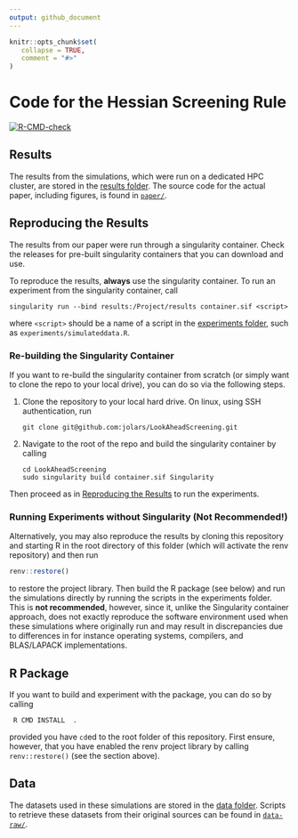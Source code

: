 ```yaml
---
output: github_document
---
```


<!-- README.md is generated from README.Rmd. Please edit that file -->

```r
knitr::opts_chunk$set(
   collapse = TRUE,
   comment = "#>"
)
```

# Code for the Hessian Screening Rule

<!-- badges: start -->
[![R-CMD-check](https://github.com/jolars/LookAheadScreening/workflows/R-CMD-check/badge.svg)](https://github.com/jolars/HessianScreening/actions)
<!-- badges: end -->

## Results

The results from the simulations, which were run
on a dedicated HPC cluster, are stored in the [results folder](results/).
The source code for the actual paper, including figures,
is found in [`paper/`](paper/).

## Reproducing the Results

The results from our paper were run through a singularity container. Check
the releases for pre-built singularity containers that you can download and use.

To reproduce the results, **always** use the
singularity container. To run an experiment from the
singularity container, call

```shell
singularity run --bind results:/Project/results container.sif <script>
```

where `<script>` should be a name of a script in the
[experiments folder](experiments/), such as `experiments/simulateddata.R`.

### Re-building the Singularity Container

If you want to re-build the singularity container from scratch (or
simply want to clone the repo to your local drive), you can
do so via the following steps.

1. Clone the repository to your local hard drive. On linux, using
   SSH authentication, run

   ```shell
   git clone git@github.com:jolars/LookAheadScreening.git
   ```

2. Navigate to the root of the repo and
   build the singularity container by calling

   ```shell
   cd LookAheadScreening
   sudo singularity build container.sif Singularity
   ```

Then proceed as in [Reproducing the Results](#reproducing-the-results)
to run the experiments.

### Running Experiments without Singularity (Not Recommended!)

Alternatively, you may also reproduce the results by cloning this repository
and starting
R in the root directory of this folder (which will activate the renv
repository) and then run

```r
renv::restore()
```

to restore the project library. Then build the R package (see below) and run the
simulations directly by running the scripts in the experiments folder. This
is **not recommended**, however, since it, unlike the Singularity
container approach, does not exactly
reproduce the software environment
used when these simulations where originally run and may result in
discrepancies due to differences in for instance operating systems,
compilers, and BLAS/LAPACK implementations.

## R Package

If you want to build
and experiment with the package, you can do so by calling

```shell
 R CMD INSTALL  .
```

provided you have `cd`ed to the root folder of this repository. First
ensure, however, that you have enabled the renv project library by calling
`renv::restore()` (see the section above).

## Data

The datasets used in these simulations are stored in the [data folder](data/).
Scripts to retrieve these datasets from their original
sources can be found in [`data-raw/`](data-raw/).


